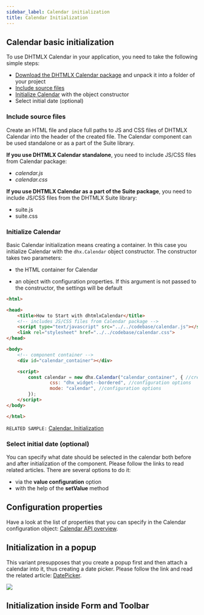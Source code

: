 ```yaml
---
sidebar_label: Calendar initialization
title: Calendar Initialization
---
```

## Calendar basic initialization 

To use DHTMLX Calendar in your application, you need to take the following simple steps:

- [Download the DHTMLX Calendar package](https://dhtmlx.com/docs/products/dhtmlxCalendar/download.shtml) and unpack it into a folder of your project
- [Include source files](#include-source-files)
- [Initialize Calendar](#initialize-calendar) with the object constructor
- Select initial date (optional)

### Include source files

Create an HTML file and place full paths to JS and CSS files of DHTMLX Calendar into the header of the created file. The Calendar component can be used standalone or as a part of the Suite library.

**If you use DHTMLX Calendar standalone**, you need to include JS/CSS files from Calendar package:

- *calendar.js*
- *calendar.css*

**If you use DHTMLX Calendar as a part of the Suite package**, you need to include JS/CSS files from the DHTMLX Suite library:

- suite.js
- suite.css

### Initialize Calendar

Basic Calendar initialization means creating a container. In this case you initialize Calendar with the `dhx.Calendar` object constructor. The constructor takes two parameters: 

- the HTML container for Calendar

- an object with configuration properties. If this argument is not passed to the constructor, the settings will be default

~~~html
<html>

<head>
    <title>How to Start with dhtmlxCalendar</title>
    <!-- includes JS/CSS files from Calendar package -->
    <script type="text/javascript" src="../../codebase/calendar.js"></script>
    <link rel="stylesheet" href="../../codebase/calendar.css">
</head>

<body>
    <!-- component container -->
    <div id="calendar_container"></div>

    <script>
        const calendar = new dhx.Calendar("calendar_container", { //creating dhtmlxCalendar
                css: "dhx_widget--bordered", //configuration options
                mode: "calendar", //configuration options
        });
    </script>
</body>

</html>
~~~

`RELATED SAMPLE:` [Calendar. Initialization](https://snippet.dhtmlx.com/xcw19e52)

### Select initial date (optional)

You can specify what date should be selected in the calendar both before and after initialization of the component.  Please follow the links to read related articles. There are several options to do it:

- via the **value configuration** option 
- with the help of the **setValue** method

## Configuration properties

Have a look at the list of properties that you can specify in the Calendar configuration object: [Calendar API overview](calendar/api/api_overview.md#properties).

## Initialization in a popup
This variant presupposes that you create a popup first and then attach a calendar into it, thus creating a date picker. Please follow the link and read the related article: [DatePicker](calendar/datepicker.md).

![](../assets/calendar/date_picker.png)

## Initialization inside Form and Toolbar
